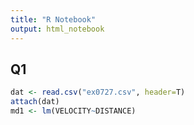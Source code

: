```yaml
---
title: "R Notebook"
output: html_notebook
---
```


## Q1
```r
dat <- read.csv("ex0727.csv", header=T)
attach(dat)
md1 <- lm(VELOCITY~DISTANCE)
```